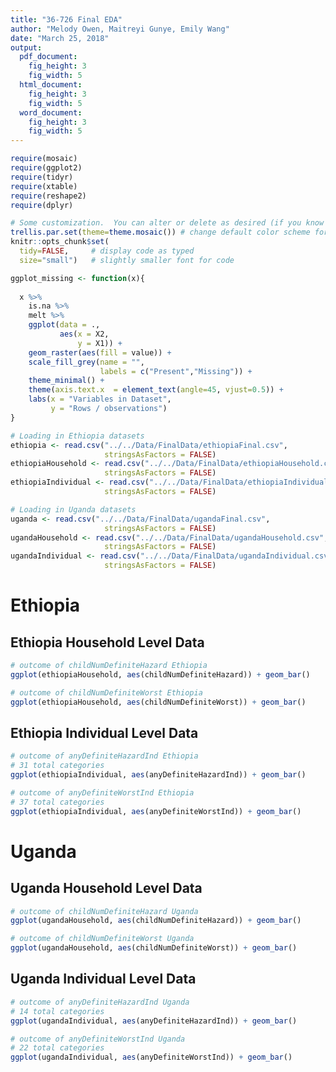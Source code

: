```yaml
---
title: "36-726 Final EDA"
author: "Melody Owen, Maitreyi Gunye, Emily Wang"
date: "March 25, 2018"
output: 
  pdf_document:
    fig_height: 3
    fig_width: 5
  html_document:
    fig_height: 3
    fig_width: 5
  word_document:
    fig_height: 3
    fig_width: 5
---
```


```r
require(mosaic)
require(ggplot2)
require(tidyr)
require(xtable)
require(reshape2)
require(dplyr)

# Some customization.  You can alter or delete as desired (if you know what you are doing).
trellis.par.set(theme=theme.mosaic()) # change default color scheme for lattice
knitr::opts_chunk$set(
  tidy=FALSE,     # display code as typed
  size="small")   # slightly smaller font for code

ggplot_missing <- function(x){
  
  x %>% 
    is.na %>%
    melt %>%
    ggplot(data = .,
           aes(x = X2,
               y = X1)) +
    geom_raster(aes(fill = value)) +
    scale_fill_grey(name = "",
                    labels = c("Present","Missing")) +
    theme_minimal() + 
    theme(axis.text.x  = element_text(angle=45, vjust=0.5)) + 
    labs(x = "Variables in Dataset",
         y = "Rows / observations")
}

# Loading in Ethiopia datasets
ethiopia <- read.csv("../../Data/FinalData/ethiopiaFinal.csv",
                     stringsAsFactors = FALSE)
ethiopiaHousehold <- read.csv("../../Data/FinalData/ethiopiaHousehold.csv",
                     stringsAsFactors = FALSE)
ethiopiaIndividual <- read.csv("../../Data/FinalData/ethiopiaIndividual.csv",
                     stringsAsFactors = FALSE)

# Loading in Uganda datasets
uganda <- read.csv("../../Data/FinalData/ugandaFinal.csv",
                     stringsAsFactors = FALSE)
ugandaHousehold <- read.csv("../../Data/FinalData/ugandaHousehold.csv",
                     stringsAsFactors = FALSE)
ugandaIndividual <- read.csv("../../Data/FinalData/ugandaIndividual.csv",
                     stringsAsFactors = FALSE)
```

# Ethiopia

## Ethiopia Household Level Data

```r
# outcome of childNumDefiniteHazard Ethiopia
ggplot(ethiopiaHousehold, aes(childNumDefiniteHazard)) + geom_bar()

# outcome of childNumDefiniteWorst Ethiopia
ggplot(ethiopiaHousehold, aes(childNumDefiniteWorst)) + geom_bar()
```


## Ethiopia Individual Level Data

```r
# outcome of anyDefiniteHazardInd Ethiopia
# 31 total categories
ggplot(ethiopiaIndividual, aes(anyDefiniteHazardInd)) + geom_bar()

# outcome of anyDefiniteWorstInd Ethiopia
# 37 total categories
ggplot(ethiopiaIndividual, aes(anyDefiniteWorstInd)) + geom_bar()
```

# Uganda

## Uganda Household Level Data

```r
# outcome of childNumDefiniteHazard Uganda
ggplot(ugandaHousehold, aes(childNumDefiniteHazard)) + geom_bar()

# outcome of childNumDefiniteWorst Uganda
ggplot(ugandaHousehold, aes(childNumDefiniteWorst)) + geom_bar()
```


## Uganda Individual Level Data

```r
# outcome of anyDefiniteHazardInd Uganda
# 14 total categories
ggplot(ugandaIndividual, aes(anyDefiniteHazardInd)) + geom_bar()

# outcome of anyDefiniteWorstInd Uganda
# 22 total categories
ggplot(ugandaIndividual, aes(anyDefiniteWorstInd)) + geom_bar()
```

